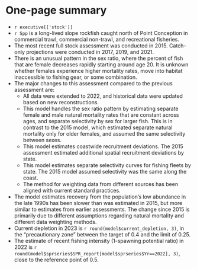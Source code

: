 \clearpage

# One-page summary {.unnumbered}

-   `r executive[['stock']]`
-   `r Spp` is a long-lived slope rockfish caught north of Point Conception in commercial trawl, commercial non-trawl, and recreational fisheries.
-   The most recent full stock assessment was conducted in 2015. Catch-only projections were conducted in 2017, 2019, and 2021.
-   There is an unusual pattern in the sex ratio, where the percent of fish that are female decreases rapidly starting around age 20. It is unknown whether females experience higher mortality rates, move into habitat inaccessible to fishing gear, or some combination.
-   The major changes to this assessment compared to the previous assessment are:
    -   All data were extended to 2022, and historical data were updated based on new reconstructions.
    -   This model handles the sex ratio pattern by estimating separate female and male natural mortality rates that are constant across ages, and separate selectivity by sex for larger fish. This is in contrast to the 2015 model, which estimated separate natural mortality only for older females, and assumed the same selectivity between sexes.
    -   This model estimates coastwide recruitment deviations. The 2015 assessment estimated additional spatial recruitment deviations by state.
    -   This model estimates separate selectivity curves for fishing fleets by state. The 2015 model assumed selectivity was the same along the coast.
    -   The method for weighting data from different sources has been aligned with current standard practices.
-   The model estimates recovery from the population's low abundance in the late 1990s has been slower than was estimated in 2015, but more similar to estimates from earlier assessments. The change since 2015 is primarily due to different assumptions regarding natural mortality and different data weighting methods.
-   Current depletion in 2023 is `r round(model$current_depletion, 3)`, in the "precautionary zone" between the target of 0.4 and the limit of 0.25.
-   The estimate of recent fishing intensity (1-spawning potential ratio) in 2022 is `r round(model$sprseries$SPR_report[model$sprseries$Yr==2022], 3)`, close to the reference point of 0.5.